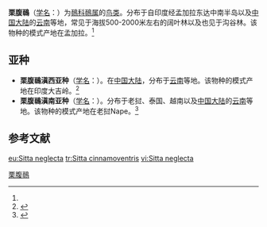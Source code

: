 {{Speciesbox
| name = 栗腹鳾
| status = 
| status_system = 
| image = Chestnut-bellied Nuthatch.jpg
| genus = Sitta
| species = castanea
| authority = (Lesson)<ref name='id3964'>{{cite web| url =http://www.bioinfo.cn/db05/BjdwSpecies.php?action=view&id=3964| title =栗腹鳾| work =《中国动物物种编目数据库》| publisher =中国科学院微生物研究所| author =中国科学院动物研究所| accessdate =2009-04-04| deadurl =yes| archiveurl =https://web.archive.org/web/20160305021028/http://www.bioinfo.cn/db05/BjdwSpecies.php?action=view&id=3964| archivedate =2016-03-05
}}</ref>
}}

'''栗腹鳾'''（[[学名|学名]]：{{lang|la|''Sitta castanea''}}）为[[鳾科|鳾科]][[鳾属|鳾属]]的[[鸟类|鸟类]]。分布于自印度经孟加拉东达中南半岛以及[[中国大陆|中国大陆]]的[[云南|云南]]等地，常见于海拔500-2000米左右的阔叶林以及也见于沟谷林。该物种的模式产地在孟加拉。<ref name='id3964'/>

==亚种==
*'''栗腹鳾滇西亚种'''（[[学名|学名]]：{{lang|la|''Sitta castanea cinnamoventris''}}）。在[[中国大陆|中国大陆]]，分布于[[云南|云南]]等地。该物种的模式产地在印度大吉岭。<ref name='id3965'>{{cite web| url =http://www.bioinfo.cn/db05/BjdwSpecies.php?action=view&id=3965| title =栗腹鳾滇西亚种| work =《中国动物物种编目数据库》| publisher =中国科学院微生物研究所| author =中国科学院动物研究所| accessdate =2009-04-04| deadurl =yes| archiveurl =https://web.archive.org/web/20160305060133/http://www.bioinfo.cn/db05/BjdwSpecies.php?action=view&id=3965| archivedate =2016-03-05}}</ref>
*'''栗腹鳾滇南亚种'''（[[学名|学名]]：{{lang|la|''Sitta castanea tonkinensis''}}）。分布于老挝、泰国、越南以及[[中国大陆|中国大陆]]的[[云南|云南]]等地。该物种的模式产地在老挝Nape。<ref name='id3966'>{{cite web| url =http://www.bioinfo.cn/db05/BjdwSpecies.php?action=view&id=3966| title =栗腹鳾滇南亚种| work =《中国动物物种编目数据库》| publisher =中国科学院微生物研究所| author =中国科学院动物研究所| accessdate =2009-04-04| deadurl =yes| archiveurl =https://web.archive.org/web/20160305023003/http://www.bioinfo.cn/db05/BjdwSpecies.php?action=view&id=3966| archivedate =2016-03-05}}</ref>

== 参考文献 ==
{{reflist}}
{{Taxonbar|from=Q6311458}}

[[Category:鳾属|栗腹鳾]]


{{雀形目小作品}}

[[eu:Sitta_neglecta|eu:Sitta neglecta]]
[[tr:Sitta_cinnamoventris|tr:Sitta cinnamoventris]]
[[vi:Sitta_neglecta|vi:Sitta neglecta]]